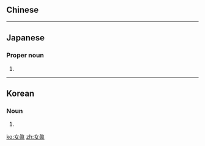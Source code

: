 {{also|女真}}
==Chinese==
{{zh-see|女真|v}}

----

==Japanese==
{{ja-kanjitab|じょ|しん|yomi=on}}

===Proper noun===
{{ja-pos|proper|じょしん}}

# {{alternative form of|女真||[[Jurchen]]|lang=ja}}

----

==Korean==
{{ko-hanjatab}}

===Noun===
{{ko-noun|hj|hangeul=여진}}

# {{hanja form of|여진|the [[Jurchen]] people}}

[[ko:女眞]]
[[zh:女眞]]